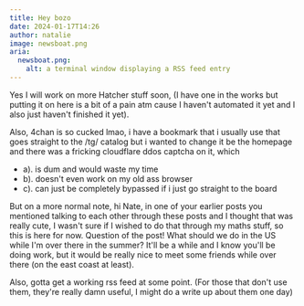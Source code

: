 ```yaml
---
title: Hey bozo
date: 2024-01-17T14:26
author: natalie
image: newsboat.png
aria:
  newsboat.png:
    alt: a terminal window displaying a RSS feed entry
---
```


Yes I will work on more Hatcher stuff soon, (I have one in the works but putting it on
here is a bit of a pain atm cause I haven't automated it yet and I also just haven't
finished it yet).

Also, 4chan is so cucked lmao, i have a bookmark that i usually use that goes straight to
the /tg/ catalog but i wanted to change it be the homepage and there was a fricking
cloudflare ddos captcha on it, which

- a). is dum and would waste my time
- b). doesn't even work on my old ass browser
- c). can just be completely bypassed if i just go straight to the board

But on a more normal note, hi Nate, in one of your earlier posts you mentioned talking to
each other through these posts and I thought that was really cute, I wasn't sure if I
wished to do that through my maths stuff, so this is here for now. Question of the post!
What should we do in the US while I'm over there in the summer? It'll be a while and I
know you'll be doing work, but it would be really nice to meet some friends while over
there (on the east coast at least).

Also, gotta get a working rss feed at some point. (For those that don't use them, they're
really damn useful, I might do a write up about them one day)
